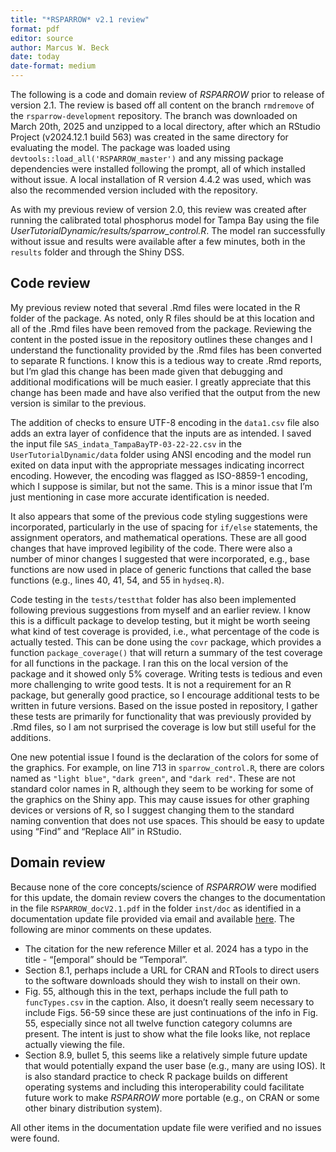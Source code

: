 ```yaml
---
title: "*RSPARROW* v2.1 review"
format: pdf
editor: source
author: Marcus W. Beck
date: today
date-format: medium
---
```


The following is a code and domain review of *RSPARROW* prior to release of version 2.1.  The review is based off all content on the branch `rmdremove` of the `rsparrow-development` repository.  The branch was downloaded on March 20th, 2025 and unzipped to a local directory, after which an RStudio Project (v2024.12.1 build 563) was created in the same directory for evaluating the model.  The package was loaded using `devtools::load_all('RSPARROW_master')` and any missing package dependencies were installed following the prompt, all of which installed without issue. A local installation of R version 4.4.2 was used, which was also the recommended version included with the repository.  

As with my previous review of version 2.0, this review was created after running the calibrated total phosphorus model for Tampa Bay using the file *UserTutorialDynamic/results/sparrow_control.R*.  The model ran successfully without issue and results were available after a few minutes, both in the `results` folder and through the Shiny DSS.  

## Code review

My previous review noted that several .Rmd files were located in the R folder of the package.  As noted, only R files should be at this location and all of the .Rmd files have been removed from the package.  Reviewing the content in the posted issue in the repository outlines these changes and I understand the functionality provided by the .Rmd files has been converted to separate R functions.  I know this is a tedious way to create .Rmd reports, but I'm glad this change has been made given that debugging and additional modifications will be much easier.  I greatly appreciate that this change has been made and have also verified that the output from the new version is similar to the previous.

The addition of checks to ensure UTF-8 encoding in the `data1.csv` file also adds an extra layer of confidence that the inputs are as intended. I saved the input file `SAS_indata_TampaBayTP-03-22-22.csv` in the `UserTutorialDynamic/data` folder using ANSI encoding and the model run exited on data input with the appropriate messages indicating incorrect encoding.  However, the encoding was flagged as ISO-8859-1 encoding, which I suppose is similar, but not the same. This is a minor issue that I'm just mentioning in case more accurate identification is needed. 

It also appears that some of the previous code styling suggestions were incorporated, particularly in the use of spacing for `if/else` statements, the assignment operators, and mathematical operations. These are all good changes that have improved legibility of the code.  There were also a number of minor changes I suggested that were incorporated, e.g., base functions are now used in place of generic functions that called the base functions (e.g., lines  40, 41, 54, and 55 in `hydseq.R`). 

Code testing in the `tests/testthat` folder has also been implemented following previous suggestions from myself and an earlier review.  I know this is a difficult package to develop testing, but it might be worth seeing what kind of test coverage is provided, i.e., what percentage of the code is actually tested.  This can be done using the `covr` package, which provides a function `package_coverage()` that will return a summary of the test coverage for all functions in the package. I ran this on the local version of the package and it showed only 5\% coverage.  Writing tests is tedious and even more challenging to write good tests.  It is not a requirement for an R package, but generally good practice, so I encourage additional tests to be written in future versions.  Based on the issue posted in repository, I gather these tests are primarily for functionality that was previously provided by .Rmd files, so I am not surprised the coverage is low but still useful for the additions.  

One new potential issue I found is the declaration of the colors for some of the graphics.  For example, on line 713 in `sparrow_control.R`, there are colors named as `"light blue"`, `"dark green"`, and `"dark red"`.  These are not standard color names in R, although they seem to be working for some of the graphics on the Shiny app.  This may cause issues for other graphing devices or versions of R, so I suggest changing them to the standard naming convention that does not use spaces.  This should be easy to update using "Find" and "Replace All" in RStudio. 

## Domain review

Because none of the core concepts/science of *RSPARROW* were modified for this update, the domain review covers the changes to the documentation in the file `RSPARROW_docV2.1.pdf` in the folder `inst/doc` as identified in a documentation update file provided via email and available [here](https://github.com/tbep-tech/RSparrow2.1-review/raw/refs/heads/main/RSPARROW%202.1%20Doc%20Updates%20List.docx).  The following are minor comments on these updates. 

* The citation for the new reference Miller et al. 2024 has a typo in the title - "[emporal" should be "Temporal".
* Section 8.1, perhaps include a URL for CRAN and RTools to direct users to the software downloads should they wish to install on their own.
* Fig\. 55, although this in the text, perhaps include the full path to `funcTypes.csv` in the caption. Also, it doesn't really seem necessary to include Figs\. 56-59 since these are just continuations of the info in Fig\. 55, especially since not all twelve function category columns are present.  The intent is just to show what the file looks like, not replace actually viewing the file. 
* Section 8.9, bullet 5, this seems like a relatively simple future update that would potentially expand the user base (e.g., many are using IOS).  It is also standard practice to check R package builds on different operating systems and including this interoperability could facilitate future work to make *RSPARROW* more portable (e.g., on CRAN or some other binary distribution system).

All other items in the documentation update file were verified and no issues were found. 
